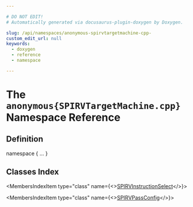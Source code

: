 ```yaml
---

# DO NOT EDIT!
# Automatically generated via docusaurus-plugin-doxygen by Doxygen.

slug: /api/namespaces/anonymous-spirvtargetmachine-cpp-
custom_edit_url: null
keywords:
  - doxygen
  - reference
  - namespace

---
```





# The `anonymous{SPIRVTargetMachine.cpp}` Namespace Reference

<DoxygenPage pluginConfig={pluginConfig}>



## Definition

<CodeBlock>namespace &#123; ... &#125;</CodeBlock>

## Classes Index

<MembersIndex>

<MembersIndexItem
  type="class"
  name={<><a href="/docs/api/classes/anonymous-namespace-spirvtargetmachine-cpp-/spirvinstructionselect">SPIRVInstructionSelect</a></>}>
</MembersIndexItem>

<MembersIndexItem
  type="class"
  name={<><a href="/docs/api/classes/anonymous-namespace-spirvtargetmachine-cpp-/spirvpassconfig">SPIRVPassConfig</a></>}>
</MembersIndexItem>

</MembersIndex>


</DoxygenPage>
